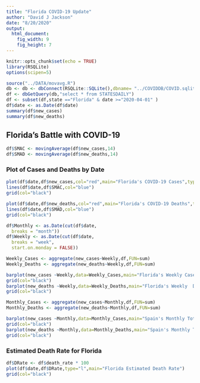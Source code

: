 ```yaml
---
title: "Florida COVID-19 Update"
author: "David J Jackson"
date: "8/20/2020"
output: 
  html_document: 
    fig_width: 9
    fig_height: 7
---
```


```r
knitr::opts_chunk$set(echo = TRUE)
library(RSQLite)
options(scipen=5)
```

```r
source("../DATA/movavg.R")
db <- db <- dbConnect(RSQLite::SQLite(),dbname= "../COVIDDB/COVID.sqlite3")
df <- dbGetQuery(db,"select * from STATESDAILY")
df <- subset(df,state =="Florida" & date >="2020-04-01" )
df$date <- as.Date(df$date)
summary(df$new_cases)
summary(df$new_deaths)
```

## Florida's Battle with COVID-19

```r
df$SMAC <- movingAverage(df$new_cases,14)
df$SMAD <- movingAverage(df$new_deaths,14)
```

### Plot of Cases and Deaths by Date

```r
plot(df$date,df$new_cases,col="red",main="Florida's COVID-19 Cases",type="b")
lines(df$date,df$SMAC,col="blue")
grid(col="black")
```

```r
plot(df$date,df$new_deaths,col="red",main="Florida's COVID-19 Deaths",type="b")
lines(df$date,df$SMAD,col="blue")
grid(col="black")
```
```r
df$Monthly <- as.Date(cut(df$date,
  breaks = "month"))
df$Weekly <- as.Date(cut(df$date,
  breaks = "week",
  start.on.monday = FALSE))

```

```r
Weekly_Cases <- aggregate(new_cases~Weekly,df,FUN=sum)
Weekly_Deaths <- aggregate(new_deaths~Weekly,df,FUN=sum)

```
```r
barplot(new_cases ~Weekly,data=Weekly_Cases,main="Florida's Weekly Cases")
grid(col="black")
barplot(new_deaths ~Weekly,data=Weekly_Deaths,main="Florida's Weekly  Deaths")
grid(col="black")
```

```r

Monthly_Cases <- aggregate(new_cases~Monthly,df,FUN=sum)
Monthly_Deaths <- aggregate(new_deaths~Monthly,df,FUN=sum)
```
```r
barplot(new_cases ~Monthly,data=Monthly_Cases,main="Spain's Monthly Total Cases")
grid(col="black")
barplot(new_deaths ~Monthly,data=Monthly_Deaths,main="Spain's Monthly Total Deaths")
grid(col="black")
```

### Estimated Death Rate for Florida

```r
df$DRate <- df$death_rate * 100
plot(df$date,df$DRate,type="l",main="Florida Estimated Death Rate")
grid(col="black")
```

